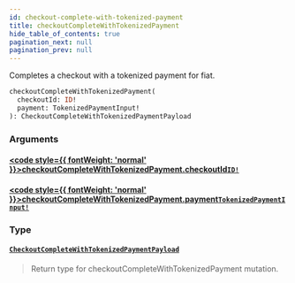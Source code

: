 ```yaml
---
id: checkout-complete-with-tokenized-payment
title: checkoutCompleteWithTokenizedPayment
hide_table_of_contents: true
pagination_next: null
pagination_prev: null
---
```








Completes a checkout with a tokenized payment for fiat.

```graphql
checkoutCompleteWithTokenizedPayment(
  checkoutId: ID!
  payment: TokenizedPaymentInput!
): CheckoutCompleteWithTokenizedPaymentPayload
```


### Arguments

#### [<code style={{ fontWeight: 'normal' }}>checkoutCompleteWithTokenizedPayment.<b>checkoutId</b></code>](#)<Bullet />[`ID!`](/scalars/id) <Badge class="secondary" text="non-null"/> <Badge class="secondary" text="scalar"/>
> 
> 

#### [<code style={{ fontWeight: 'normal' }}>checkoutCompleteWithTokenizedPayment.<b>payment</b></code>](#)<Bullet />[`TokenizedPaymentInput!`](/inputs/tokenized-payment-input) <Badge class="secondary" text="non-null"/> <Badge class="secondary" text="input"/>
> 
> 

### Type

#### [`CheckoutCompleteWithTokenizedPaymentPayload`](/objects/checkout-complete-with-tokenized-payment-payload) <Badge class="secondary" text="object"/>
> Return type for checkoutCompleteWithTokenizedPayment mutation.
> 





